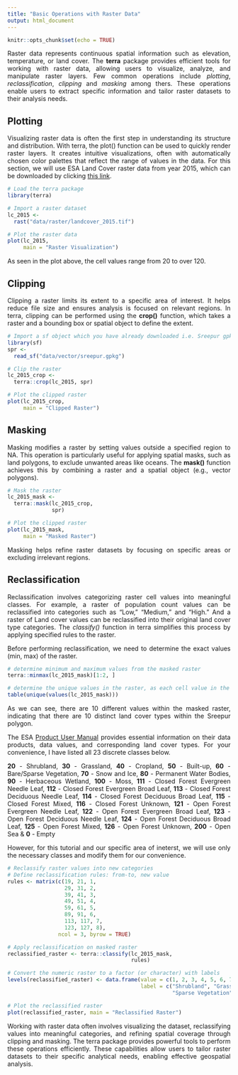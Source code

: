 ```yaml
---
title: "Basic Operations with Raster Data"
output: html_document
---
```


```r
knitr::opts_chunk$set(echo = TRUE)
```

<style> p { text-align: justify; } </style>

Raster data represents continuous spatial information such as elevation, temperature, or land cover. The **terra** package provides efficient tools for working with raster data, allowing users to visualize, analyze, and manipulate raster layers. Few common operations include _plotting_, _reclassification_, _clipping_ and _masking_ among thers. These operations enable users to extract specific information and tailor raster datasets to their analysis needs.

## **Plotting**

Visualizing raster data is often the first step in understanding its structure and distribution. With terra, the plot() function can be used to quickly render raster layers. It creates intuitive visualizations, often with automatically chosen color palettes that reflect the range of values in the data. For this section, we will use ESA Land Cover raster data from year 2015, which can be downloaded by clicking [this link](https://github.com/Ohm-Np/R_tutorial/raw/refs/heads/master/data/raster/landcover_2015.tif).

```r

# Load the terra package
library(terra)

# Import a raster dataset 
lc_2015 <- 
  rast("data/raster/landcover_2015.tif")

# Plot the raster data
plot(lc_2015,
     main = "Raster Visualization")

```

As seen in the plot above, the cell values range from 20 to over 120.

## **Clipping**

Clipping a raster limits its extent to a specific area of interest. It helps reduce file size and ensures analysis is focused on relevant regions. In terra, clipping can be performed using the **crop()** function, which takes a raster and a bounding box or spatial object to define the extent.

```r

# Import a sf object which you have already downloaded i.e. Sreepur gpkg
library(sf)
spr <- 
  read_sf("data/vector/sreepur.gpkg")

# Clip the raster
lc_2015_crop <- 
  terra::crop(lc_2015, spr)

# Plot the clipped raster
plot(lc_2015_crop,
     main = "Clipped Raster")

```

## **Masking**

Masking modifies a raster by setting values outside a specified region to NA. This operation is particularly useful for applying spatial masks, such as land polygons, to exclude unwanted areas like oceans. The **mask()** function achieves this by combining a raster and a spatial object (e.g., vector polygons).

```r

# Mask the raster
lc_2015_mask <- 
  terra::mask(lc_2015_crop,
              spr)

# Plot the clipped raster
plot(lc_2015_mask,
     main = "Masked Raster")

```

Masking helps refine raster datasets by focusing on specific areas or excluding irrelevant regions.

## **Reclassification**

Reclassification involves categorizing raster cell values into meaningful classes. For example, a raster of population count values can be reclassified into categories such as "Low," "Medium," and "High." And a raster of Land cover values can be reclassified into their original land cover type categories. The _classify()_ function in terra simplifies this process by applying specified rules to the raster.

Before performing reclassification, we need to determine the exact values (min, max) of the raster. 

```r

# determine minimum and maximum values from the masked raster
terra::minmax(lc_2015_mask)[1:2, ]

# determine the unique values in the raster, as each cell value in the land cover data represents a different land cover type
table(unique(values(lc_2015_mask)))

```

As we can see, there are 10 different values within the masked raster, indicating that there are 10 distinct land cover types within the Sreepur polygon. 

The ESA [Product User Manual](https://worldcover2020.esa.int/data/docs/WorldCover_PUM_V1.1.pdf) provides essential information on their data products, data values, and corresponding land cover types. For your convenience, I have listed all 23 discrete classes below.

**20** - Shrubland, **30** - Grassland, **40** - Cropland, **50** - Built-up, **60** - Bare/Sparse Vegetation, **70** - Snow and Ice, **80** - Permanent Water Bodies, **90** - Herbaceous Wetland, **100** - Moss, **111** - Closed Forest Evergreen Needle Leaf, **112** - Closed Forest Evergreen Broad Leaf, **113** - Closed Forest Deciduous Needle Leaf, **114** - Closed Forest Deciduous Broad Leaf, **115** - Closed Forest Mixed, **116** - Closed Forest Unknown, **121** - Open Forest Evergreen Needle Leaf, **122** - Open Forest Evergreen Broad Leaf, **123** - Open Forest Deciduous Needle Leaf, **124** - Open Forest Deciduous Broad Leaf, **125** - Open Forest Mixed, **126** - Open Forest Unknown, **200** - Open Sea & **0** - Empty

However, for this tutorial and our specific area of ineterst, we will use only the necessary classes and modify them for our convenience.

```r

# Reclassify raster values into new categories
# Define reclassification rules: from-to, new value
rules <- matrix(c(19, 21, 1,
                  29, 31, 2,
                  39, 41, 3, 
                  49, 51, 4,
                  59, 61, 5,
                  89, 91, 6,
                  113, 117, 7,
                  123, 127, 8),
                ncol = 3, byrow = TRUE)

# Apply reclassification on masked raster
reclassified_raster <- terra::classify(lc_2015_mask,
                                       rules)

# Convert the numeric raster to a factor (or character) with labels
levels(reclassified_raster) <- data.frame(value = c(1, 2, 3, 4, 5, 6, 7, 8), 
                                          label = c("Shrubland", "Grassland", "Cropland", "Built-Up",
                                                    "Sparse Vegetation", "Herbaceous wetland", "Closed Forest", "Open Forest"))

# Plot the reclassified raster
plot(reclassified_raster, main = "Reclassified Raster")

```

Working with raster data often involves visualizing the dataset, reclassifying values into meaningful categories, and refining spatial coverage through clipping and masking. The terra package provides powerful tools to perform these operations efficiently. These capabilities allow users to tailor raster datasets to their specific analytical needs, enabling effective geospatial analysis.












